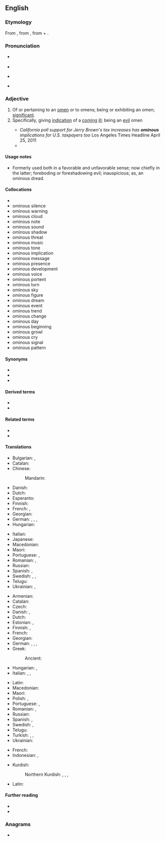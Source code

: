==English==

===Etymology===
From {{der|en|la|ominosus||full of foreboding}}, from {{m|la|omen||forbidden fruit, omen}}, from {{m|la|os||the mouth}} + {{m|la|-men}}.

===Pronunciation===
* {{a|RP}} {{IPA|en|/ˈɒmɪnəs/}}
* {{audio|en|LL-Q1860 (eng)-Vealhurl-ominous.wav|Audio (RP)}}
* {{a|GA}} {{IPA|en|/ˈɑmɪnəs/}}
* {{hyph|en|o|mi|nous}}

===Adjective===
{{en-adj}}

# Of or pertaining to an [[omen]] or to omens; being or exhibiting an omen; [[significant]].
# Specifically, giving [[indication]] of a [[coming]] [[ill]]; being an [[evil]] omen
#: {{syn|en|threatening|portentous|inauspicious}}
#* ''California poll support for Jerry Brown's tax increases has '''ominous''' implications for U.S. taxpayers too'' Los Angeles Times Headline April 25, 2011
#* {{quote-journal
|en
|date=April 29, 2012
|author=Nathan Rabin
|title=TV: Review: THE SIMPSONS (CLASSIC): “Treehouse of Horror III” (season 4, episode 5; originally aired 10/29/1992)
|url=http://www.avclub.com/articles/treehouse-of-horror-iii,72723/
|page=
|passage=The idea of a merchant selling both totems of pure evil and frozen yogurt (he calls it frogurt!) is amusing in itself, as is the idea that frogurt could be cursed, but it’s really the Shopkeeper’s quicksilver shift from '''ominous''' doomsaying to chipper salesmanship that sells the sequence.}}

====Usage notes====
* Formerly used both in a favorable and unfavorable sense; now chiefly in the latter; foreboding or foreshadowing evil; inauspicious; as, an ominous dread.

====Collocations====
{{co-top|with nouns}}
* {{subst:PAGENAME sign}}
* ominous silence
* ominous warning
* ominous cloud
* ominous note
* ominous sound
* ominous shadow
* ominous threat
* ominous music
* ominous tone
* ominous implication
* ominous message
* ominous presence
* ominous development
* ominous voice
* ominous portent
* ominous turn
* ominous sky
* ominous figure
* ominous dream
* ominous event
* ominous trend
* ominous change
* ominous day
* ominous beginning
* ominous growl
* ominous cry
* ominous signal
* ominous pattern
{{co-bottom}}

====Synonyms====
* {{l|en|foreboding}}
* {{l|en|portentous}}
* {{l|en|sinister}}

====Derived terms====
* {{l|en|ominously}}
* {{l|en|ominousness}}

====Related terms====
* {{l|en|omen}}
* {{l|en|abomination}}

====Translations====
{{trans-top|of or pertaining to an omen or to omens; being or exhibiting an omen}}
* Bulgarian: {{t+|bg|зловещ}}, {{t+|bg|злокобен}}
* Catalan: {{t+|ca|ominós}}
* Chinese:
*: Mandarin: {{t+|cmn|不祥|tr=bùxiáng|sc=Hani}}
* Danish: {{t|da|varslende}}
* Dutch: {{t+|nl|onheilspellend}}
* Esperanto: {{t+|eo|omena}}
* Finnish: {{t+|fi|enteellinen}}
* French: {{t+|fr|sinistre}}, {{t+|fr|menaçant}}
* Georgian: {{t|ka|ავბედი}}
* German: {{t+|de|ominös}}, {{t|de|ahnungsvoll}}, {{t|de|schicksalschwer}}, {{t|de|unheilschwanger}}
* Hungarian: {{t|hu|ominózus}}
{{trans-mid}}
* Italian: {{t+|it|predittivo|m}}
* Japanese: {{t+|ja|不吉|tr=ふきつ, fukitsu|sc=Jpan}}
* Macedonian: {{t|mk|злокобен}}
* Maori: {{t|mi|tamaki}}
* Portuguese: {{t+|pt|ominoso}}, {{t+|pt|agourento|m}}
* Romanian: {{t+|ro|sinistru}}, {{t+|ro|prevestitor}}
* Russian: {{t+|ru|предвеща́ющий}}
* Spanish: {{t+|es|ominoso}}, {{t+|es|siniestro}}
* Swedish: {{t+|sv|ominös}}, {{t+|sv|olycksbådande}}, {{t+|sv|illavarslande}}
* Telugu: {{t|te|అరిష్ట సూచకమైన}}
* Ukrainian: {{t|uk|прові́сницький}}, {{t|uk|проро́чий}}
{{trans-bottom}}

{{trans-top|giving indication of a coming ill}}
* Armenian: {{t+|hy|չարագուշակ}}
* Catalan: {{t+|ca|ominós}}
* Czech: {{t|cs|zlověstný}}
* Danish: {{t|da|ildevarslende}}, {{t|da|uheldsvanger}}
* Dutch: {{t+|nl|onheilspellend}}
* Estonian: {{t|et|kurjakuulutav}}, {{t|et|pahaendeline}}
* Finnish: {{t+|fi|pahaenteinen}}, {{t+|fi|uhkaava}}
* French: {{t|fr|de mauvais augure}}
* Georgian: {{t|ka|ავბედი}}
* German: {{t|de|unheilsschwanger}}, {{t|de|verhängnisvoll}}, {{t+|de|unheilvoll}}, {{t|de|unheilbringend}}
* Greek:
*: Ancient: {{t|grc|ἀπαίσιος}}
* Hungarian: {{t+|hu|baljós}}, {{t+|hu|baljóslatú}}
* Italian: {{t|it|malaugurante}}, {{t+|it|infausto|m}}, {{t+|it|nefasto|m}}
{{trans-mid}}
* Latin: {{t|la|dīrus}}
* Macedonian: {{t|mk|злокобен}}
* Maori: {{t|mi|tamaki}}
* Polish: {{t+|pl|złowróżbny}}, {{t+|pl|złowieszczy}}
* Portuguese: {{t+|pt|agourento|m}}, {{t+|pt|ominoso|m}}
* Romanian: {{t+|ro|fatidic}}, {{t|ro|de rău augur}}
* Russian: {{t+|ru|злове́щий}}
* Spanish: {{t+|es|ominoso}}, {{t+|es|agorero}}
* Swedish: {{t+|sv|illavarslande}}, {{t+|sv|olycksbådande}}
* Telugu: {{t|te|అశుభసూచకమైన}}
* Turkish: {{t+|tr|uğursuz}}, {{t+|tr|meşum}}, {{t+|tr|kara}}
* Ukrainian: {{t|uk|злові́щий}}
{{trans-bottom}}

{{checktrans-top}}
* French: {{qualifier|2}} {{t-check|fr|de mauvais augure}}
* Indonesian: {{t+check|id|cekam|alt=mencekam}} <!-- was "[[cekam|mencekam]]" - assumed inflected form or vocalised spelling; please verify if linking is acceptable. see [[User:Kephir/gadgets/xte#Translation_fixing]] -->, {{t+check|id|gelagat buruk}}
{{trans-mid}}
* Kurdish:
*: Northern Kurdish: {{t+check|kmr|ziyandar|tr=1}}, {{t+check|kmr|bêyom|tr=2}}, {{t+check|kmr|bêxêr|tr=2}}, {{t+check|kmr|bêoxir|tr=2}}
* Latin: {{t-check|la|ominosus}}
{{trans-bottom}}

====Further reading====
* {{R:Webster 1913}}
* {{R:Century 1911}}

===Anagrams===
* {{anagrams|en|a=imnoosu|suimono}}
